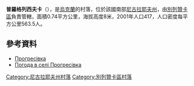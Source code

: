 {{coord|46|55|16|N|31|3|40|E|scale:100000|display=title}}

'''普羅格列西夫卡'''（{{lang-uk|Прогресівка}}），是[[烏克蘭|烏克蘭]]的村落，位於該國南部[[尼古拉耶夫州|尼古拉耶夫州]]，由[[別列贊卡區|別列贊卡區]]負責管轄，面積0.74平方公里，海拔高度8米，2001年人口417，人口密度每平方公里563.5人。

==參考資料==
* [http://w1.c1.rada.gov.ua/pls/z7502/A005?rdat1=25.06.2011&rf7571=21878 Прогресівка]{{dead link|date=2018年3月 |bot=InternetArchiveBot |fix-attempted=yes }}
* [http://weather.in.ua/ua/nikolaevskaja/21704 Погода в селі Прогресівка] {{Wayback|url=http://weather.in.ua/ua/nikolaevskaja/21704 |date=20200701084636 }}

[[Category:尼古拉耶夫州村落|Category:尼古拉耶夫州村落]]
[[Category:別列贊卡區村落|Category:別列贊卡區村落]]


{{Mykolaiv-geo-stub}}